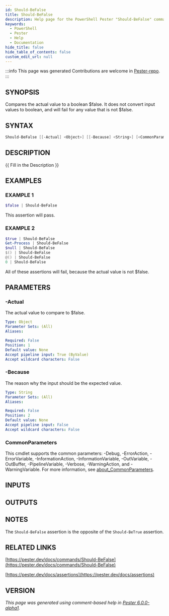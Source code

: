 ```yaml
---
id: Should-BeFalse
title: Should-BeFalse
description: Help page for the PowerShell Pester "Should-BeFalse" command
keywords:
  - PowerShell
  - Pester
  - Help
  - Documentation
hide_title: false
hide_table_of_contents: false
custom_edit_url: null
---
```


:::info This page was generated
Contributions are welcome in [Pester-repo](https://github.com/pester/pester).
:::

## SYNOPSIS

Compares the actual value to a boolean $false.
It does not convert input values to boolean, and will fail for any value that is not $false.

## SYNTAX

```powershell
Should-BeFalse [[-Actual] <Object>] [[-Because] <String>] [<CommonParameters>]
```

## DESCRIPTION

\{\{ Fill in the Description \}\}

## EXAMPLES

### EXAMPLE 1

```powershell
$false | Should-BeFalse
```

This assertion will pass.

### EXAMPLE 2

```powershell
$true | Should-BeFalse
Get-Process | Should-BeFalse
$null | Should-BeFalse
$() | Should-BeFalse
@() | Should-BeFalse
0 | Should-BeFalse
```

All of these assertions will fail, because the actual value is not $false.

## PARAMETERS

### -Actual

The actual value to compare to $false.

```yaml
Type: Object
Parameter Sets: (All)
Aliases:

Required: False
Position: 1
Default value: None
Accept pipeline input: True (ByValue)
Accept wildcard characters: False
```

### -Because

The reason why the input should be the expected value.

```yaml
Type: String
Parameter Sets: (All)
Aliases:

Required: False
Position: 2
Default value: None
Accept pipeline input: False
Accept wildcard characters: False
```

### CommonParameters

This cmdlet supports the common parameters: -Debug, -ErrorAction, -ErrorVariable, -InformationAction, -InformationVariable, -OutVariable, -OutBuffer, -PipelineVariable, -Verbose, -WarningAction, and -WarningVariable. For more information, see [about_CommonParameters](http://go.microsoft.com/fwlink/?LinkID=113216).

## INPUTS

## OUTPUTS

## NOTES

The `Should-BeFalse` assertion is the opposite of the `Should-BeTrue` assertion.

## RELATED LINKS

[https://pester.dev/docs/commands/Should-BeFalse](https://pester.dev/docs/commands/Should-BeFalse)

[https://pester.dev/docs/assertions](https://pester.dev/docs/assertions)

## VERSION

*This page was generated using comment-based help in [Pester 6.0.0-alpha1](https://github.com/pester/pester).*
